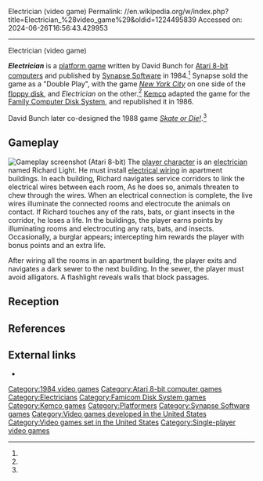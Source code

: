 Electrician (video game)
Permalink: //en.wikipedia.org/w/index.php?title=Electrician_%28video_game%29&oldid=1224495839
Accessed on: 2024-06-26T16:56:43.429953



------
Electrician (video game)
{{Short description|1984 video game}}
{{More citations needed|date=April 2021}}
{{Infobox video game
| title         = Electrician
| image         = Electrician Coverart.png
| caption       = Famicom Disk System cover
| developer     = [[Synapse Software]]
| publisher     = [[Synapse Software]]<br>[[Kemco]]
| composer      = Hiroyuki Masuno (Famicom)
| platforms     = [[Atari 8-bit computers|Atari 8-bit]], [[Family Computer Disk System|Famicom Disk System]]
| released      = {{Video game release|NA|1984|JP|{{Start date|1986|12|26|df=yes}}}}
| genre         = [[Platform game|Platform]]
| modes         = [[Single-player video game|Single-player]]
| designer      = David Bunch<ref name="giantlist"/>
}}

'''''Electrician''''' is a [[platform game]] written by David Bunch for [[Atari 8-bit computers]] and published by [[Synapse Software]] in 1984.<ref name="giantlist"/> Synapse sold the game as a "Double Play", with the game ''[[New York City (video game)|New York City]]'' on one side of the [[floppy disk]], and ''Electrician'' on the other.<ref name="8 new"/> [[Kemco]] adapted the game for the [[Family Computer Disk System]], and republished it in 1986.{{cn|date=February 2016}}

David Bunch later co-designed the 1988 game ''[[Skate or Die!]]''.<ref name="giantlist"/>

==Gameplay==
[[File:Electrician_(video_game)_Atari_8-bit_PAL_screenshot.png|thumb|left|Gameplay screenshot (Atari 8-bit)]]
The [[player character]] is an [[electrician]] named Richard Light. He must install [[electrical wiring]] in apartment buildings. In each building, Richard navigates service corridors to link the electrical wires between each room, As he does so, animals threaten to chew through the wires. When an electrical connection is complete, the live wires illuminate the connected rooms and electrocute the animals on contact. If Richard touches any of the rats, bats, or giant insects in the corridor, he loses a life. In the buildings, the player earns points by illuminating rooms and electrocuting any rats, bats, and insects. Occasionally, a burglar appears; intercepting him rewards the player with bonus points and an extra life.

After wiring all the rooms in an apartment building, the player exits and navigates a dark sewer to the next building. In the sewer, the player must avoid alligators. A flashlight reveals walls that block passages.

==Reception==
{{Empty section|date=February 2021}}

==References==
{{Reflist|refs=
<ref name="giantlist">{{cite web|title=The Giant List of Classic Game Programmers|url=https://dadgum.com/giantlist/|last1=Hague|first1=James}}</ref>
<ref name="8 new">{{cite journal|last1=Powell|first1=Jack|journal=Antic|date=July 1985|volume=4|issue=3|url=http://www.atarimagazines.com/v4n3/SynapseGames.html|title=Eight New Synapse Games}}</ref>
}}

==External links==
* {{atarimania|id=1817}}

[[Category:1984 video games]]
[[Category:Atari 8-bit computer games]]
[[Category:Electricians]]
[[Category:Famicom Disk System games]]
[[Category:Kemco games]]
[[Category:Platformers]]
[[Category:Synapse Software games]]
[[Category:Video games developed in the United States]]
[[Category:Video games set in the United States]]
[[Category:Single-player video games]]